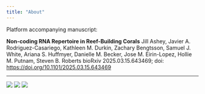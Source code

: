 ```yaml
---
title: "About"
---
```


Platform accompanying manuscript:

**Non-coding RNA Repertoire in Reef-Building Corals**
Jill Ashey, Javier A. Rodriguez-Casariego, Kathleen M. Durkin, Zachary Bengtsson, Samuel J. White, Ariana S. Huffmyer, Danielle M. Becker, Jose M. Eirin-Lopez, Hollie M. Putnam, Steven B. Roberts
bioRxiv 2025.03.15.643469; doi: <https://doi.org/10.1101/2025.03.15.643469>

---

::: {.badges}
<p>
  <img src="https://img.shields.io/github/v/release/urol-e5/deep-dive-genome-browser" />
  <img src="https://img.shields.io/github/last-commit/urol-e5/deep-dive-genome-browser" />
  <img src="https://img.shields.io/badge/jbrowse-v3.6.2-darkblue" />
</p>
:::

